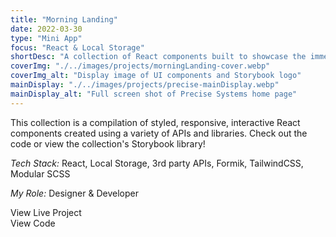 ```yaml
---
title: "Morning Landing"
date: 2022-03-30
type: "Mini App"
focus: "React & Local Storage"
shortDesc: "A collection of React components built to showcase the immense range of possibilities when it comes to React."
coverImg: "./../images/projects/morningLanding-cover.webp"
coverImg_alt: "Display image of UI components and Storybook logo"
mainDisplay: "./../images/projects/precise-mainDisplay.webp"
mainDisplay_alt: "Full screen shot of Precise Systems home page"
---
```



This collection is a compilation of styled, responsive, interactive React components created using a variety of APIs and libraries. Check out the code or view the collection's Storybook library!

<div className="divider"></div>

<p className="basicText light">
  <em className="sectionSubhead light">Tech Stack:</em> React, Local Storage,
  3rd party APIs, Formik, TailwindCSS, Modular SCSS
</p>
<p className="basicText light mb-10">
  <em className="sectionSubhead light">My Role:</em> Designer & Developer
</p>
<IconButton to="https://morning-landing.vercel.app/" classes={["white"]}>
  <div className="rounded-full border-[2px] border-white p-[8px] mr-4">
    <Icon className="text-white flex-1" icon="entypo:rocket" width="24" />
  </div>
  View Live Project
</IconButton>
<IconButton
  to="https://github.com/gschadegg/MorningLanding"
  classes={["white", "mt-4", "mb-10"]}
>
  <div className="rounded-full border-[2px] border-white px-1 pt-1.5 mr-4">
    <Icon
      className="text-white flex-1"
      icon="teenyicons:github-solid"
      width="28"
    />
  </div>
  View Code
</IconButton>
